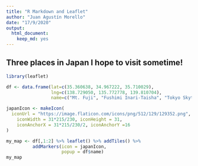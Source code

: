 ```yaml
---
title: "R Markdown and Leaflet"
author: "Juan Agustín Morello"
date: "17/9/2020"
output: 
  html_document:
    keep_md: yes
---
```


## Three places in Japan I hope to visit sometime!

```r
library(leaflet)

df <- data.frame(lat=c(35.360638, 34.967222, 35.710029),
                 lng=c(138.729050, 135.772778, 139.810704),
                 name=c("Mt. Fuji", "Fushimi Inari-Taisha", "Tokyo Skytree"))

japanIcon <- makeIcon(
  iconUrl = "https://image.flaticon.com/icons/png/512/129/129352.png",
	iconWidth = 31*215/230, iconHeight = 31,
	iconAnchorX = 31*215/230/2, iconAnchorY =16
)

my_map <- df[,1:2] %>% leaflet() %>% addTiles() %>%
          addMarkers(icon = japanIcon,
                     popup = df$name)
my_map
```

